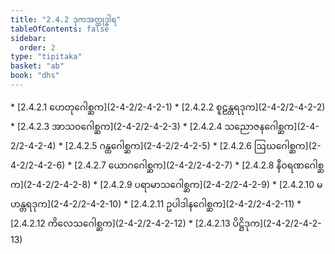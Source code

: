 ```yaml
---
title: "2.4.2 ဒုကအတ္ထုဒ္ဓါရ"
tableOfContents: false
sidebar:
  order: 2
type: "tipitaka"
basket: "ab"
book: "dhs"
---
```



<DynamicBreadcrumb />



<TableOfContents book="dhs" section="2.4.2">
* [2.4.2.1 ဟေတုဂေါစ္ဆက](2-4-2/2-4-2-1)
* [2.4.2.2 စူဠန္တရဒုက](2-4-2/2-4-2-2)
* [2.4.2.3 အာသဝဂေါစ္ဆက](2-4-2/2-4-2-3)
* [2.4.2.4 သညောဇနဂေါစ္ဆက](2-4-2/2-4-2-4)
* [2.4.2.5 ဂန္ထဂေါစ္ဆက](2-4-2/2-4-2-5)
* [2.4.2.6 ဩဃဂေါစ္ဆက](2-4-2/2-4-2-6)
* [2.4.2.7 ယောဂဂေါစ္ဆက](2-4-2/2-4-2-7)
* [2.4.2.8 နီဝရဏဂေါစ္ဆက](2-4-2/2-4-2-8)
* [2.4.2.9 ပရာမာသဂေါစ္ဆက](2-4-2/2-4-2-9)
* [2.4.2.10 မဟန္တရဒုက](2-4-2/2-4-2-10)
* [2.4.2.11 ဥပါဒါနဂေါစ္ဆက](2-4-2/2-4-2-11)
* [2.4.2.12 ကိလေသဂေါစ္ဆက](2-4-2/2-4-2-12)
* [2.4.2.13 ပိဋ္ဌိဒုက](2-4-2/2-4-2-13)
</TableOfContents>